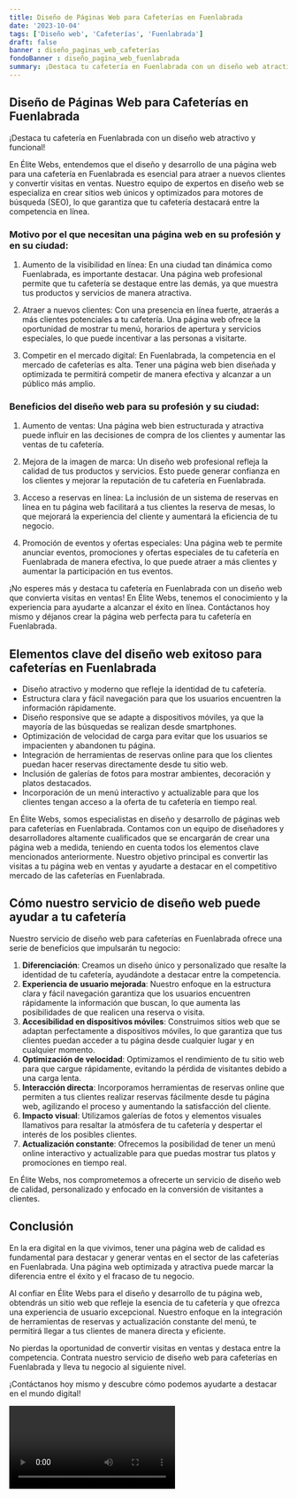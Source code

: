 ```yaml
---
title: Diseño de Páginas Web para Cafeterías en Fuenlabrada
date: '2023-10-04'
tags: ['Diseño web', 'Cafeterías', 'Fuenlabrada']
draft: false
banner : diseño_paginas_web_cafeterías
fondoBanner : diseño_pagina_web_fuenlabrada
summary: ¡Destaca tu cafetería en Fuenlabrada con un diseño web atractivo y funcional!
---
```


## Diseño de Páginas Web para Cafeterías en Fuenlabrada

¡Destaca tu cafetería en Fuenlabrada con un diseño web atractivo y funcional!

En Élite Webs, entendemos que el diseño y desarrollo de una página web para una cafetería en Fuenlabrada es esencial para atraer a nuevos clientes y convertir visitas en ventas. Nuestro equipo de expertos en diseño web se especializa en crear sitios web únicos y optimizados para motores de búsqueda (SEO), lo que garantiza que tu cafetería destacará entre la competencia en línea.

### Motivo por el que necesitan una página web en su profesión y en su ciudad:
1. Aumento de la visibilidad en línea: En una ciudad tan dinámica como Fuenlabrada, es importante destacar. Una página web profesional permite que tu cafetería se destaque entre las demás, ya que muestra tus productos y servicios de manera atractiva.

2. Atraer a nuevos clientes: Con una presencia en línea fuerte, atraerás a más clientes potenciales a tu cafetería. Una página web ofrece la oportunidad de mostrar tu menú, horarios de apertura y servicios especiales, lo que puede incentivar a las personas a visitarte.

3. Competir en el mercado digital: En Fuenlabrada, la competencia en el mercado de cafeterías es alta. Tener una página web bien diseñada y optimizada te permitirá competir de manera efectiva y alcanzar a un público más amplio.

### Beneficios del diseño web para su profesión y su ciudad:
1. Aumento de ventas: Una página web bien estructurada y atractiva puede influir en las decisiones de compra de los clientes y aumentar las ventas de tu cafetería.

2. Mejora de la imagen de marca: Un diseño web profesional refleja la calidad de tus productos y servicios. Esto puede generar confianza en los clientes y mejorar la reputación de tu cafetería en Fuenlabrada.

3. Acceso a reservas en línea: La inclusión de un sistema de reservas en línea en tu página web facilitará a tus clientes la reserva de mesas, lo que mejorará la experiencia del cliente y aumentará la eficiencia de tu negocio.

4. Promoción de eventos y ofertas especiales: Una página web te permite anunciar eventos, promociones y ofertas especiales de tu cafetería en Fuenlabrada de manera efectiva, lo que puede atraer a más clientes y aumentar la participación en tus eventos.

¡No esperes más y destaca tu cafetería en Fuenlabrada con un diseño web que convierta visitas en ventas! En Élite Webs, tenemos el conocimiento y la experiencia para ayudarte a alcanzar el éxito en línea. Contáctanos hoy mismo y déjanos crear la página web perfecta para tu cafetería en Fuenlabrada.

<GifSeo />

<Cta />

## Elementos clave del diseño web exitoso para cafeterías en Fuenlabrada

- Diseño atractivo y moderno que refleje la identidad de tu cafetería.
- Estructura clara y fácil navegación para que los usuarios encuentren la información rápidamente.
- Diseño responsive que se adapte a dispositivos móviles, ya que la mayoría de las búsquedas se realizan desde smartphones.
- Optimización de velocidad de carga para evitar que los usuarios se impacienten y abandonen tu página.
- Integración de herramientas de reservas online para que los clientes puedan hacer reservas directamente desde tu sitio web.
- Inclusión de galerías de fotos para mostrar ambientes, decoración y platos destacados.
- Incorporación de un menú interactivo y actualizable para que los clientes tengan acceso a la oferta de tu cafetería en tiempo real.

En Élite Webs, somos especialistas en diseño y desarrollo de páginas web para cafeterías en Fuenlabrada. Contamos con un equipo de diseñadores y desarrolladores altamente cualificados que se encargarán de crear una página web a medida, teniendo en cuenta todos los elementos clave mencionados anteriormente. Nuestro objetivo principal es convertir las visitas a tu página web en ventas y ayudarte a destacar en el competitivo mercado de las cafeterías en Fuenlabrada.

## Cómo nuestro servicio de diseño web puede ayudar a tu cafetería

Nuestro servicio de diseño web para cafeterías en Fuenlabrada ofrece una serie de beneficios que impulsarán tu negocio:

1. **Diferenciación**: Creamos un diseño único y personalizado que resalte la identidad de tu cafetería, ayudándote a destacar entre la competencia.
2. **Experiencia de usuario mejorada**: Nuestro enfoque en la estructura clara y fácil navegación garantiza que los usuarios encuentren rápidamente la información que buscan, lo que aumenta las posibilidades de que realicen una reserva o visita.
3. **Accesibilidad en dispositivos móviles**: Construimos sitios web que se adaptan perfectamente a dispositivos móviles, lo que garantiza que tus clientes puedan acceder a tu página desde cualquier lugar y en cualquier momento.
4. **Optimización de velocidad**: Optimizamos el rendimiento de tu sitio web para que cargue rápidamente, evitando la pérdida de visitantes debido a una carga lenta.
5. **Interacción directa**: Incorporamos herramientas de reservas online que permiten a tus clientes realizar reservas fácilmente desde tu página web, agilizando el proceso y aumentando la satisfacción del cliente.
6. **Impacto visual**: Utilizamos galerías de fotos y elementos visuales llamativos para resaltar la atmósfera de tu cafetería y despertar el interés de los posibles clientes.
7. **Actualización constante**: Ofrecemos la posibilidad de tener un menú online interactivo y actualizable para que puedas mostrar tus platos y promociones en tiempo real.

En Élite Webs, nos comprometemos a ofrecerte un servicio de diseño web de calidad, personalizado y enfocado en la conversión de visitantes a clientes.

## Conclusión

En la era digital en la que vivimos, tener una página web de calidad es fundamental para destacar y generar ventas en el sector de las cafeterías en Fuenlabrada. Una página web optimizada y atractiva puede marcar la diferencia entre el éxito y el fracaso de tu negocio.

Al confiar en Élite Webs para el diseño y desarrollo de tu página web, obtendrás un sitio web que refleje la esencia de tu cafetería y que ofrezca una experiencia de usuario excepcional. Nuestro enfoque en la integración de herramientas de reservas y actualización constante del menú, te permitirá llegar a tus clientes de manera directa y eficiente.

No pierdas la oportunidad de convertir visitas en ventas y destaca entre la competencia. Contrata nuestro servicio de diseño web para cafeterías en Fuenlabrada y lleva tu negocio al siguiente nivel.

¡Contáctanos hoy mismo y descubre cómo podemos ayudarte a destacar en el mundo digital!

<Video />

<CtaBot job='Cafeterías' city='Fuenlabrada'/>

<Gmaps query='Fuenlabrada+españa+maps' />